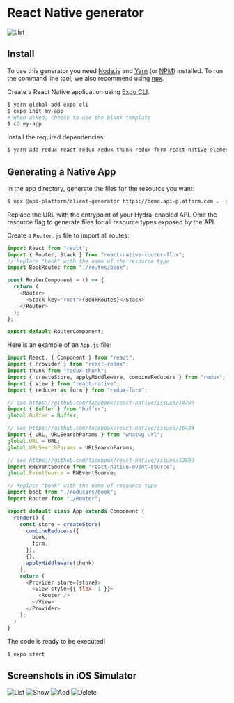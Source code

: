 # React Native generator

![List](images/react-native/client-generator-react-native-list.png)

## Install

To use this generator you need [Node.js](https://nodejs.org/) and [Yarn](https://yarnpkg.com/) (or [NPM](https://www.npmjs.com/)) installed.
To run the command line tool, we also recommend using [npx](https://www.npmjs.com/package/npx).

Create a React Native application using [Expo CLI](https://docs.expo.io/versions/latest/workflow/expo-cli).

```bash
$ yarn global add expo-cli
$ expo init my-app
# When asked, choose to use the blank template
$ cd my-app
```

Install the required dependencies:

```bash
$ yarn add redux react-redux redux-thunk redux-form react-native-elements react-native-router-flux react-native-vector-icons prop-types whatwg-url buffer react-native-event-source
```

## Generating a Native App

In the app directory, generate the files for the resource you want:

```bash
$ npx @api-platform/client-generator https://demo.api-platform.com . -g react-native --resource book
```

Replace the URL with the entrypoint of your Hydra-enabled API.
Omit the resource flag to generate files for all resource types exposed by the API.

Create a `Router.js` file to import all routes:

```javascript
import React from "react";
import { Router, Stack } from "react-native-router-flux";
// Replace "book" with the name of the resource type
import BookRoutes from "./routes/book";

const RouterComponent = () => {
  return (
    <Router>
      <Stack key="root">{BookRoutes}</Stack>
    </Router>
  );
};

export default RouterComponent;
```

Here is an example of an `App.js` file:

```javascript
import React, { Component } from "react";
import { Provider } from "react-redux";
import thunk from "redux-thunk";
import { createStore, applyMiddleware, combineReducers } from "redux";
import { View } from "react-native";
import { reducer as form } from "redux-form";

// see https://github.com/facebook/react-native/issues/14796
import { Buffer } from "buffer";
global.Buffer = Buffer;

// see https://github.com/facebook/react-native/issues/16434
import { URL, URLSearchParams } from "whatwg-url";
global.URL = URL;
global.URLSearchParams = URLSearchParams;

// see https://github.com/facebook/react-native/issues/12890
import RNEventSource from "react-native-event-source";
global.EventSource = RNEventSource;

// Replace "book" with the name of resource type
import book from "./reducers/book";
import Router from "./Router";

export default class App extends Component {
  render() {
    const store = createStore(
      combineReducers({
        book,
        form,
      }),
      {},
      applyMiddleware(thunk)
    );
    return (
      <Provider store={store}>
        <View style={{ flex: 1 }}>
          <Router />
        </View>
      </Provider>
    );
  }
}
```

The code is ready to be executed!

```bash
$ expo start
```

## Screenshots in iOS Simulator

![List](images/react-native/client-generator-react-native-list.png) ![Show](images/react-native/client-generator-react-native-show.png)
![Add](images/react-native/client-generator-react-native-add.png) ![Delete](images/react-native/client-generator-react-native-delete.png)
